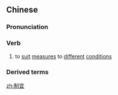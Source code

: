 ==Chinese==
{{zh-forms}}

===Pronunciation===
{{zh-pron
|m=zhìyí
|c=zai3 ji4
|cat=v
}}

===Verb===
{{zh-verb}}

# to [[suit]] [[measure]]s to [[different]] [[condition]]s

===Derived terms===
{{zh-der|隨時制宜|因地制宜|因時制宜|因事制宜}}

[[zh:制宜]]